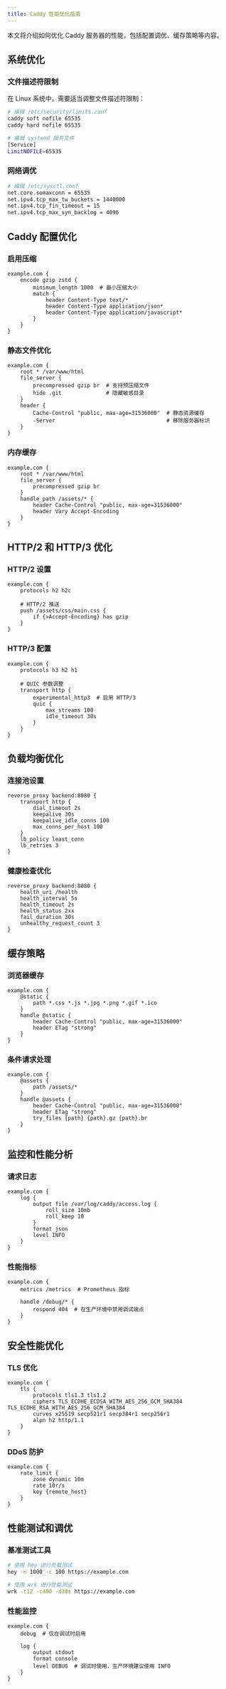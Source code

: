 ```yaml
---
title: Caddy 性能优化指南
---
```


本文将介绍如何优化 Caddy 服务器的性能，包括配置调优、缓存策略等内容。

## 系统优化

### 文件描述符限制

在 Linux 系统中，需要适当调整文件描述符限制：

```bash
# 编辑 /etc/security/limits.conf
caddy soft nofile 65535
caddy hard nofile 65535

# 编辑 systemd 服务文件
[Service]
LimitNOFILE=65535
```

### 网络调优

```bash
# 编辑 /etc/sysctl.conf
net.core.somaxconn = 65535
net.ipv4.tcp_max_tw_buckets = 1440000
net.ipv4.tcp_fin_timeout = 15
net.ipv4.tcp_max_syn_backlog = 4096
```

## Caddy 配置优化

### 启用压缩

```text
example.com {
    encode gzip zstd {
        minimum_length 1000  # 最小压缩大小
        match {
            header Content-Type text/*
            header Content-Type application/json*
            header Content-Type application/javascript*
        }
    }
}
```

### 静态文件优化

```text
example.com {
    root * /var/www/html
    file_server {
        precompressed gzip br  # 支持预压缩文件
        hide .git              # 隐藏敏感目录
    }
    header {
        Cache-Control "public, max-age=31536000"  # 静态资源缓存
        -Server                                   # 移除服务器标识
    }
}
```

### 内存缓存

```text
example.com {
    root * /var/www/html
    file_server {
        precompressed gzip br
    }
    handle_path /assets/* {
        header Cache-Control "public, max-age=31536000"
        header Vary Accept-Encoding
    }
}
```

## HTTP/2 和 HTTP/3 优化

### HTTP/2 设置

```text
example.com {
    protocols h2 h2c
    
    # HTTP/2 推送
    push /assets/css/main.css {
        if {>Accept-Encoding} has gzip
    }
}
```

### HTTP/3 配置

```text
example.com {
    protocols h3 h2 h1
    
    # QUIC 参数调整
    transport http {
        experimental_http3  # 启用 HTTP/3
        quic {
            max_streams 100
            idle_timeout 30s
        }
    }
}
```

## 负载均衡优化

### 连接池设置

```text
reverse_proxy backend:8080 {
    transport http {
        dial_timeout 2s
        keepalive 30s
        keepalive_idle_conns 100
        max_conns_per_host 100
    }
    lb_policy least_conn
    lb_retries 3
}
```

### 健康检查优化

```text
reverse_proxy backend:8080 {
    health_uri /health
    health_interval 5s
    health_timeout 2s
    health_status 2xx
    fail_duration 30s
    unhealthy_request_count 3
}
```

## 缓存策略

### 浏览器缓存

```text
example.com {
    @static {
        path *.css *.js *.jpg *.png *.gif *.ico
    }
    handle @static {
        header Cache-Control "public, max-age=31536000"
        header ETag "strong"
    }
}
```

### 条件请求处理

```text
example.com {
    @assets {
        path /assets/*
    }
    handle @assets {
        header Cache-Control "public, max-age=31536000"
        header ETag "strong"
        try_files {path} {path}.gz {path}.br
    }
}
```

## 监控和性能分析

### 请求日志

```text
example.com {
    log {
        output file /var/log/caddy/access.log {
            roll_size 10mb
            roll_keep 10
        }
        format json
        level INFO
    }
}
```

### 性能指标

```text
example.com {
    metrics /metrics  # Prometheus 指标
    
    handle /debug/* {
        respond 404  # 在生产环境中禁用调试端点
    }
}
```

## 安全性能优化

### TLS 优化

```text
example.com {
    tls {
        protocols tls1.3 tls1.2
        ciphers TLS_ECDHE_ECDSA_WITH_AES_256_GCM_SHA384 TLS_ECDHE_RSA_WITH_AES_256_GCM_SHA384
        curves x25519 secp521r1 secp384r1 secp256r1
        alpn h2 http/1.1
    }
}
```

### DDoS 防护

```text
example.com {
    rate_limit {
        zone dynamic 10m
        rate 10r/s
        key {remote_host}
    }
}
```

## 性能测试和调优

### 基准测试工具

```bash
# 使用 hey 进行负载测试
hey -n 1000 -c 100 https://example.com

# 使用 wrk 进行性能测试
wrk -t12 -c400 -d30s https://example.com
```

### 性能监控

```text
example.com {
    debug  # 仅在调试时启用
    
    log {
        output stdout
        format console
        level DEBUG  # 调试时使用，生产环境建议使用 INFO
    }
}
``` 